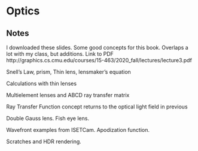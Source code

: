 # Optics

## Notes
I downloaded these slides. Some good concepts for this book.
Overlaps a lot with my class, but additions.
Link to PDF
http://graphics.cs.cmu.edu/courses/15-463/2020_fall/lectures/lecture3.pdf

Snell’s Law, prism, Thin lens, lensmaker’s equation

Calculations with thin lenses

Multielement lenses and ABCD ray transfer matrix

Ray Transfer Function concept returns to the optical light field in previous

Double Gauss lens. Fish eye lens.

Wavefront examples from ISETCam. Apodization function.

Scratches and HDR rendering.